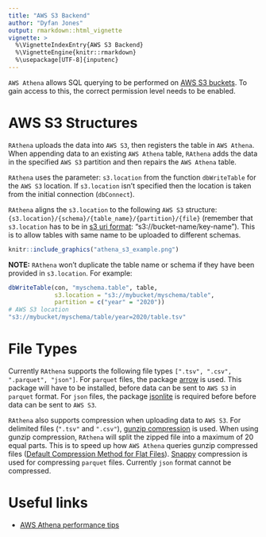 ```yaml
---
title: "AWS S3 Backend"
author: "Dyfan Jones"
output: rmarkdown::html_vignette
vignette: >
  %\VignetteIndexEntry{AWS S3 Backend}
  %\VignetteEngine{knitr::rmarkdown}
  %\usepackage[UTF-8]{inputenc}
---
```


`AWS Athena` allows SQL querying to be performed on [AWS S3 buckets](https://aws.amazon.com/s3/). To gain access to this, the correct permission level needs to be enabled.

# AWS S3 Structures

`RAthena` uploads the data into `AWS S3`, then registers the table in `AWS Athena`. When appending data to an existing `AWS Athena` table, `RAthena` adds the data in the specified `AWS S3` partition and then repairs the `AWS Athena` table. 

`RAthena` uses the parameter: `s3.location` from the function `dbWriteTable` for the `AWS S3` location. If `s3.location` isn't specified then the location is taken from the initial connection (`dbConnect`). 

`RAthena` aligns the `s3.location` to the following `AWS S3` structure: `{s3.location}/{schema}/{table_name}/{partition}/{file}` (remember that `s3.location` has to be in [s3 uri format](https://docs.aws.amazon.com/AmazonS3/latest/dev/UsingBucket.html): "s3://bucket-name/key-name"). This is to allow tables with same name to be uploaded to different schemas. 

```r
knitr::include_graphics("athena_s3_example.png")
```

**NOTE:** `RAthena` won't duplicate the table name or schema if they have been provided in `s3.location`. For example:

```r
dbWriteTable(con, "myschema.table", table, 
             s3.location = "s3://mybucket/myschema/table",
             partition = c("year" = "2020"))
# AWS S3 location
"s3://mybucket/myschema/table/year=2020/table.tsv"
```

# File Types

Currently `RAthena` supports the following file types `[".tsv", ".csv", ".parquet", "json"]`. For `parquet` files, the package [arrow](https://arrow.apache.org/docs/r/) is used. This package will have to be installed, before data can be sent to `AWS S3` in `parquet` format. For `json` files, the package [jsonlite](https://github.com/jeroen/jsonlite) is required before before data can be sent to `AWS S3`.

`RAthena` also supports compression when uploading data to `AWS S3`. For delimited files (`".tsv"` and `".csv"`), [gunzip compression](https://en.wikipedia.org/wiki/Gzip) is used. When using gunzip compression, `RAthena` will split the zipped file into a maximum of 20 equal parts. This is to speed up how `AWS Athena` queries gunzip compressed files ([Default Compression Method for Flat Files](https://github.com/DyfanJones/RAthena/issues/36)). [Snappy](https://en.wikipedia.org/wiki/Snappy_(compression)) compression is used for compressing `parquet` files. Currently `json` format cannot be compressed.

# Useful links

* [AWS Athena performance tips](https://aws.amazon.com/blogs/big-data/top-10-performance-tuning-tips-for-amazon-athena/)
